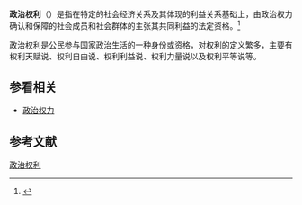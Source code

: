 '''政治权利'''（{{lang-en|political rights}}）是指在特定的社会经济关系及其体现的利益关系基础上，由政治权力确认和保障的社会成员和社会群体的主张其共同利益的法定资格。<ref>{{cite book|title=中国政治|url=https://books.google.com/books?id=VjM5AQAAIAAJ|year=2008|publisher=中国人民大学书报资料社|access-date=2018-12-28|archive-date=2021-09-16|archive-url=https://web.archive.org/web/20210916103025/https://books.google.com/books?id=VjM5AQAAIAAJ|dead-url=no}}</ref>

政治权利是公民参与国家政治生活的一种身份或资格，对权利的定义繁多，主要有权利天赋说、权利自由说、权利利益说、权利力量说以及权利平等说等。

==参看相关==
*[[政治权力|政治权力]]

==参考文献==
<div class="references-small">
<references />
</div>

[[Category:政治权利|政治权利]]